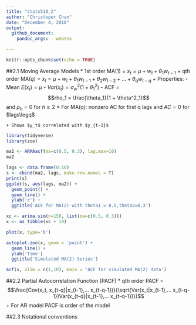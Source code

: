 ```yaml
---
title: "stats510_2"
author: "Christoper Chan"
date: "December 4, 2018"
output: 
  github_document:
    pandoc_args: --webtex

---
```


```r
knitr::opts_chunk$set(echo = TRUE)
```

##2.1 Moving Average Models
* 1st order MA(1) = $x_t = \mu + w_t + \theta_{1}w_{t-1}$
    + qth order MA($q$) = $x_t = \mu + w_t + \theta_{1}w_{t-1} + \theta_{2}w_{t-2} + ... + \theta_{q}w_{t-q}$
    + Properties:
        - Mean $E(x_t) = \mu$
        - $Var(x_t) = \sigma^2_w(1 + \theta^2_1)$
        - ACF = $$rho_1 = \frac{\theta_1}{1 + \theta^2_1}$$ and $\rho_h = 0$ for $h\geq2$
            * For MA(q): nonzero AC for first q lags and $AC = 0$ for $lags\legq$
            
    + Shows $y_t$ correlated with $y_{t-1}$

```r
library(tidyverse)
library(zoo)
```
            
```r
ma2 <- ARMAacf(ma=c(0.5, 0.3), lag.max=10)
ma2
```

```r
lags <- data.frame(0:10)
s <- cbind(ma2, lags, make.row.names = T)
print(s)
ggplot(s, aes(lags, ma2)) +
  geom_point() +
  geom_line() +
  ylab('r') +
  ggtitle('ACF for MA(2) with theta1 = 0.5,theta2=0.3')

```

```r
xc <- arima.sim(n=150, list(ma=c(0.5, 0.3)))
x <- as_tibble(xc + 10)

plot(x, type='b')
```

```r
autoplot.zoo(x, geom = 'point') + 
  geom_line() +
  ylab('Time')
  ggtitle('Simulated MA(2) Series')
```

```r
acf(x, xlim = c(1,10), main = 'ACF for simulated MA(2) data')
```


##2.2 Partial Autocorrelation Function (PACF)
* qth order PACF = $$\frac{Cov(x_t, x_{t-q}|x_{t-1},... x_{t-q-1})}{\sqrt{Var(x_t|x_{t-1},... x_{t-q-1})Var(x_{t-q}|x_{t-1},... x_{t-q-1})}}$$
    + For AR model PACF is order of the model

##2.3 Notational conventions


























